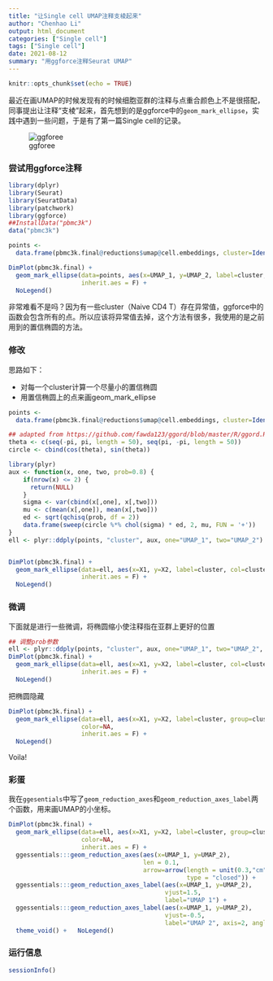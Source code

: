 ```yaml
---
title: "让Single cell UMAP注释支棱起来"
author: "Chenhao Li"
output: html_document
categories: ["Single cell"]
tags: ["Single cell"]
date: 2021-08-12
summary: "用ggforce注释Seurat UMAP"
---
```


```r
knitr::opts_chunk$set(echo = TRUE)
```

最近在画UMAP的时候发现有的时候细胞亚群的注释与点重合颜色上不是很搭配，同事提出让注释“支棱”起来，首先想到的是ggforce中的`geom_mark_ellipse`，实践中遇到一些问题，于是有了第一篇Single cell的记录。

![ggforee](https://ggforce.data-imaginist.com/reference/geom_mark_ellipse-2.png)

### 尝试用ggforce注释

```r
library(dplyr)
library(Seurat)
library(SeuratData)
library(patchwork)
library(ggforce)
##InstallData("pbmc3k")
data("pbmc3k")
```

```r
points <- 
  data.frame(pbmc3k.final@reductions$umap@cell.embeddings, cluster=Idents(pbmc3k.final))

DimPlot(pbmc3k.final) + 
  geom_mark_ellipse(data=points, aes(x=UMAP_1, y=UMAP_2, label=cluster, col=cluster),
                    inherit.aes = F) + 
  NoLegend()
```

非常难看不是吗？因为有一些cluster（Naive CD4 T）存在异常值，ggforce中的函数会包含所有的点。所以应该将异常值去掉，这个方法有很多，我使用的是之前用到的置信椭圆的方法。

### 修改

思路如下：

 - 对每一个cluster计算一个尽量小的置信椭圆
 - 用置信椭圆上的点来画geom_mark_ellipse
 
 
```r
points <- 
  data.frame(pbmc3k.final@reductions$umap@cell.embeddings, cluster=Idents(pbmc3k.final))

## adapted from https://github.com/fawda123/ggord/blob/master/R/ggord.R
theta <- c(seq(-pi, pi, length = 50), seq(pi, -pi, length = 50))
circle <- cbind(cos(theta), sin(theta))

library(plyr)
aux <- function(x, one, two, prob=0.8) {
    if(nrow(x) <= 2) {
      return(NULL)
    }
    sigma <- var(cbind(x[,one], x[,two]))
    mu <- c(mean(x[,one]), mean(x[,two]))
    ed <- sqrt(qchisq(prob, df = 2))
    data.frame(sweep(circle %*% chol(sigma) * ed, 2, mu, FUN = '+'))
}
ell <- plyr::ddply(points, "cluster", aux, one="UMAP_1", two="UMAP_2")


DimPlot(pbmc3k.final) + 
  geom_mark_ellipse(data=ell, aes(x=X1, y=X2, label=cluster, col=cluster),
                    inherit.aes = F) + 
  NoLegend()
```
### 微调

下面就是进行一些微调，将椭圆缩小使注释指在亚群上更好的位置

```r
## 调整prob参数
ell <- plyr::ddply(points, "cluster", aux, one="UMAP_1", two="UMAP_2", prob=0.1)
DimPlot(pbmc3k.final) + 
  geom_mark_ellipse(data=ell, aes(x=X1, y=X2, label=cluster, col=cluster),
                    inherit.aes = F) + 
  NoLegend()
```
把椭圆隐藏

```r
DimPlot(pbmc3k.final) + 
  geom_mark_ellipse(data=ell, aes(x=X1, y=X2, label=cluster, group=cluster),
                    color=NA,
                    inherit.aes = F) + 
  NoLegend()
```

Voila!

### 彩蛋

我在`ggesentials`中写了`geom_reduction_axes`和`geom_reduction_axes_label`两个函数，用来画UMAP的小坐标。

```r
DimPlot(pbmc3k.final) + 
  geom_mark_ellipse(data=ell, aes(x=X1, y=X2, label=cluster, group=cluster),
                    color=NA,
                    inherit.aes = F) + 
  ggessentials:::geom_reduction_axes(aes(x=UMAP_1, y=UMAP_2), 
                                     len = 0.1, 
                                     arrow=arrow(length = unit(0.3,"cm"), 
                                                 type = "closed")) + 
  ggessentials:::geom_reduction_axes_label(aes(x=UMAP_1, y=UMAP_2), 
                                           vjust=1.5, 
                                           label="UMAP 1") + 
  ggessentials:::geom_reduction_axes_label(aes(x=UMAP_1, y=UMAP_2), 
                                           vjust=-0.5, 
                                           label="UMAP 2", axis=2, angle=90) +
  theme_void() +   NoLegend() 

```


### 运行信息

```r
sessionInfo()
```


